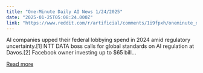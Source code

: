 ```yaml
---
title: "One-Minute Daily AI News 1/24/2025"
date: "2025-01-25T05:08:24.000Z"
link: "https://www.reddit.com/r/artificial/comments/1i9fpxh/oneminute_daily_ai_news_1242025/"
---
```


AI companies upped their federal lobbying spend in 2024 amid regulatory uncertainty.[1]
 NTT DATA boss calls for global standards on AI regulation at Davos.[2]
 Facebook owner investing up to $65 bill...

[Read more](https://www.reddit.com/r/artificial/comments/1i9fpxh/oneminute_daily_ai_news_1242025/)
